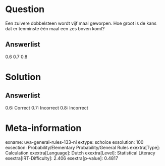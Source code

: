 Question
========

Een zuivere dobbelsteen wordt vijf maal geworpen. Hoe groot is de kans
dat er tenminste één maal een zes boven komt?

Answerlist
----------

0.6
0.7
0.8

Solution
========

Answerlist
----------

0.6: Correct
0.7: Incorrect
0.8: Incorrect

Meta-information
================
exname: uva-general-rules-133-nl
extype: schoice
exsolution: 100
exsection: Probability/Elementary Probability/General Rules
exextra[Type]: Calculation
exextra[Language]: Dutch
exextra[Level]: Statistical Literacy
exextra[IRT-Difficulty]: 2.406
exextra[p-value]: 0.4817
